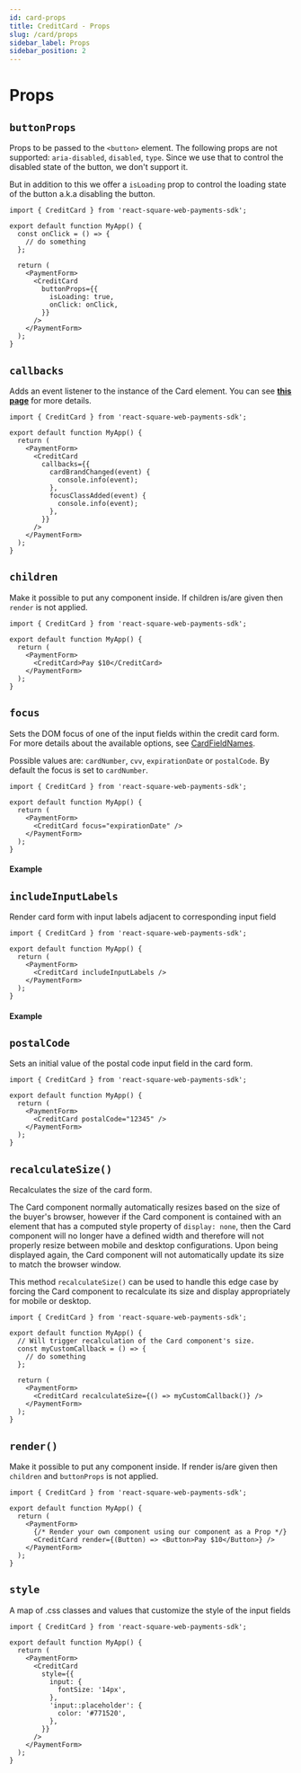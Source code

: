 ```yaml
---
id: card-props
title: CreditCard - Props
slug: /card/props
sidebar_label: Props
sidebar_position: 2
---
```



# Props

## `buttonProps`

Props to be passed to the `<button>` element. The following props are not supported: `aria-disabled`, `disabled`, `type`. Since we use that to control the disabled state of the button, we don't support it.

But in addition to this we offer a `isLoading` prop to control the loading state of the button a.k.a disabling the button.

```tsx
import { CreditCard } from 'react-square-web-payments-sdk';

export default function MyApp() {
  const onClick = () => {
    // do something
  };

  return (
    <PaymentForm>
      <CreditCard
        buttonProps={{
          isLoading: true,
          onClick: onClick,
        }}
      />
    </PaymentForm>
  );
}
```

## `callbacks`

Adds an event listener to the instance of the Card element. You can see [**this page**](/docs/card/callbacks) for more details.

```tsx
import { CreditCard } from 'react-square-web-payments-sdk';

export default function MyApp() {
  return (
    <PaymentForm>
      <CreditCard
        callbacks={{
          cardBrandChanged(event) {
            console.info(event);
          },
          focusClassAdded(event) {
            console.info(event);
          },
        }}
      />
    </PaymentForm>
  );
}
```

## `children`

Make it possible to put any component inside. If children is/are given then `render` is not applied.

```tsx
import { CreditCard } from 'react-square-web-payments-sdk';

export default function MyApp() {
  return (
    <PaymentForm>
      <CreditCard>Pay $10</CreditCard>
    </PaymentForm>
  );
}
```

## `focus`

Sets the DOM focus of one of the input fields within the credit card form. For more details about the available options, see [CardFieldNames](https://developer.squareup.com/reference/sdks/web/payments/enums/CardFieldNames).

Possible values are: `cardNumber`, `cvv`, `expirationDate` or `postalCode`. By default the focus is set to `cardNumber`.

```tsx
import { CreditCard } from 'react-square-web-payments-sdk';

export default function MyApp() {
  return (
    <PaymentForm>
      <CreditCard focus="expirationDate" />
    </PaymentForm>
  );
}
```

#### Example

<PaymentForm>
  <CreditCard focus="expirationDate" id="rswps-credit-card-focus-expiration-date" />
</PaymentForm>

## `includeInputLabels`

Render card form with input labels adjacent to corresponding input field

```tsx
import { CreditCard } from 'react-square-web-payments-sdk';

export default function MyApp() {
  return (
    <PaymentForm>
      <CreditCard includeInputLabels />
    </PaymentForm>
  );
}
```

#### Example

<PaymentForm>
  <CreditCard id="rswps-credit-card-include-input-labels" includeInputLabels />
</PaymentForm>

## `postalCode`

Sets an initial value of the postal code input field in the card form.

```tsx
import { CreditCard } from 'react-square-web-payments-sdk';

export default function MyApp() {
  return (
    <PaymentForm>
      <CreditCard postalCode="12345" />
    </PaymentForm>
  );
}
```

## `recalculateSize()`

Recalculates the size of the card form.

The Card component normally automatically resizes based on the size of the buyer's browser, however if the Card component is contained with an element that has a computed style property of `display: none`, then the Card component will no longer have a defined width and therefore will not properly resize between mobile and desktop configurations. Upon being displayed again, the Card component will not automatically update its size to match the browser window.

This method `recalculateSize()` can be used to handle this edge case by forcing the Card component to recalculate its size and display appropriately for mobile or desktop.

```tsx
import { CreditCard } from 'react-square-web-payments-sdk';

export default function MyApp() {
  // Will trigger recalculation of the Card component's size.
  const myCustomCallback = () => {
    // do something
  };

  return (
    <PaymentForm>
      <CreditCard recalculateSize={() => myCustomCallback()} />
    </PaymentForm>
  );
}
```

## `render()`

Make it possible to put any component inside. If render is/are given then `children` and `buttonProps` is not applied.

```tsx
import { CreditCard } from 'react-square-web-payments-sdk';

export default function MyApp() {
  return (
    <PaymentForm>
      {/* Render your own component using our component as a Prop */}
      <CreditCard render={(Button) => <Button>Pay $10</Button>} />
    </PaymentForm>
  );
}
```

## `style`

A map of .css classes and values that customize the style of the input fields

```tsx
import { CreditCard } from 'react-square-web-payments-sdk';

export default function MyApp() {
  return (
    <PaymentForm>
      <CreditCard
        style={{
          input: {
            fontSize: '14px',
          },
          'input::placeholder': {
            color: '#771520',
          },
        }}
      />
    </PaymentForm>
  );
}
```
